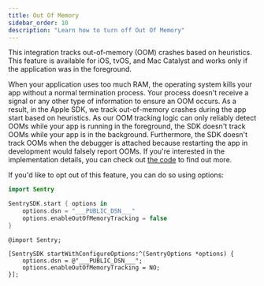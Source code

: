 ```yaml
---
title: Out Of Memory
sidebar_order: 10
description: "Learn how to turn off Out Of Memory"
---
```


This integration tracks out-of-memory (OOM) crashes based on heuristics. This feature is available for iOS, tvOS, and Mac Catalyst and works only if the application was in the foreground.

When your application uses too much RAM, the operating system kills your app without a normal termination process. Your process doesn't receive a signal or any other type of information to ensure an OOM occurs. As a result, in the Apple SDK, we track out-of-memory crashes during the app start based on heuristics. As our OOM tracking logic can only reliably detect OOMs while your app is running in the foreground, the SDK doesn't track OOMs while your app is in the background. Furthermore, the SDK doesn't track OOMs when the debugger is attached because restarting the app in development would falsely report OOMs. If you're interested in the implementation details, you can check out [the code](https://github.com/getsentry/sentry-cocoa/blob/master/Sources/Sentry/SentryOutOfMemoryLogic.m) to find out more.

If you'd like to opt out of this feature, you can do so using options:

```swift {tabTitle:Swift}
import Sentry

SentrySDK.start { options in
    options.dsn = "___PUBLIC_DSN___"
    options.enableOutOfMemoryTracking = false
}
```

```objc {tabTitle:Objective-C}
@import Sentry;

[SentrySDK startWithConfigureOptions:^(SentryOptions *options) {
    options.dsn = @"___PUBLIC_DSN___";
    options.enableOutOfMemoryTracking = NO;
}];

```
